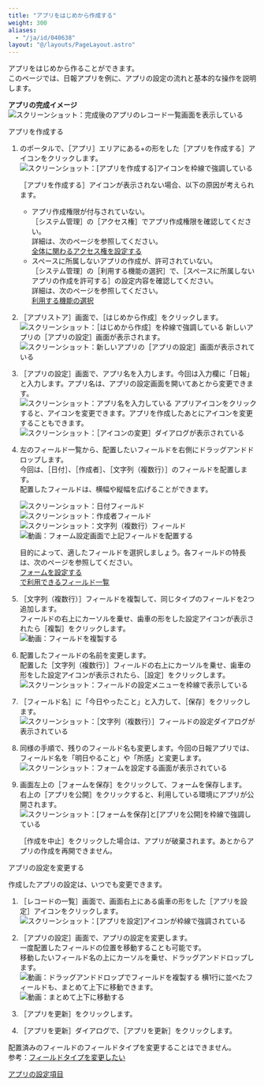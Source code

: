 ```yaml
---
title: "アプリをはじめから作成する"
weight: 300
aliases:
  - "/ja/id/040638"
layout: "@/layouts/PageLayout.astro"
---
```




アプリをはじめから作ることができます。  
このページでは、日報アプリを例に、アプリの設定の流れと基本的な操作を説明します。

**アプリの完成イメージ**  
<Img src="/k/kintone/img-ja/tutorial_img18.png" alt="スクリーンショット：完成後のアプリのレコード一覧画面を表示している" />

<Heading id="create_app_tutorial_10">アプリを作成する</Heading>

1. <Kintone />のポータルで、<Wovn>［アプリ］</Wovn>エリアにある+の形をした<Wovn>［アプリを作成する］</Wovn>アイコンをクリックします。  
   <Img src="/k/kintone/img-ja/tutorial_img19.png" alt="スクリーンショット：[アプリを作成する]アイコンを枠線で強調している" />

   <Note>

   <Wovn>［アプリを作成する］</Wovn>アイコンが表示されない場合、以下の原因が考えられます。

   * アプリ作成権限が付与されていない。  
     <Wovn>［<Kintone />システム管理］</Wovn>の<Wovn>［アクセス権］</Wovn>でアプリ作成権限を確認してください。  
     詳細は、次のページを参照してください。  
     [<Kintone />全体に関わるアクセス権を設定する](/k/ja/id/040867.html)
   * スペースに所属しないアプリの作成が、許可されていない。  
    <Wovn>［<Kintone />システム管理］</Wovn>の<Wovn>［利用する機能の選択］</Wovn>で、<Wovn>［スペースに所属しないアプリの作成を許可する］</Wovn>の設定内容を確認してください。  
     詳細は、次のページを参照してください。  
     [利用する機能の選択](/k/ja/id/04031.html#admin_feature_activation_3010)

   </Note>

1. <Wovn>［<Kintone />アプリストア］</Wovn>画面で、<Wovn>［はじめから作成］</Wovn>をクリックします。  
   <Img src="/k/kintone/img-ja/tutorial_01.png" alt="スクリーンショット：［はじめから作成］を枠線で強調している" />
  新しいアプリの<Wovn>［アプリの設定］</Wovn>画面が表示されます。  
   <Img src="/k/kintone/img-ja/tutorial_02.png" alt="スクリーンショット：新しいアプリの［アプリの設定］画面が表示されている" />

1. <Wovn>［アプリの設定］</Wovn>画面で、アプリ名を入力します。今回は入力欄に「日報」と入力します。アプリ名は、アプリの設定画面を開いてあとから変更できます。  
   <Img src="/k/kintone/img-ja/tutorial_img03.png" alt="スクリーンショット：アプリ名を入力している" />
  アプリアイコンをクリックすると、アイコンを変更できます。アプリを作成したあとにアイコンを変更することもできます。  
   <Img src="/k/kintone/img-ja/tutorial_03.png" alt="スクリーンショット：［アイコンの変更］ダイアログが表示されている" />

1. 左のフィールド一覧から、配置したいフィールドを右側にドラッグアンドドロップします。  
  今回は、<Wovn>［日付］</Wovn>、<Wovn>［作成者］</Wovn>、<Wovn>［文字列（複数行）］</Wovn>のフィールドを配置します。  
  配置したフィールドは、横幅や縦幅を広げることができます。 

   <Img src="/k/kintone/img-ja/time.png" alt="スクリーンショット：日付フィールド" />
   <Img src="/k/kintone/img-ja/createdby.png" alt="スクリーンショット：作成者フィールド" />
   <Img src="/k/kintone/img-ja/text_multi_01.png" alt="スクリーンショット：文字列（複数行）フィールド" />
   <Img src="/k/kintone/img-ja/giftutorial_01.gif" alt="動画：フォーム設定画面で上記フィールドを配置する" />

   <Hint>

   目的によって、適したフィールドを選択しましょう。各フィールドの特長は、次のページを参照してください。  
   [フォームを設定する](/k/ja/id/040554.html)  
   [<Kintone />で利用できるフィールド一覧](/k/ja/id/040513.html)

   </Hint>

1. <Wovn>［文字列（複数行）］</Wovn>フィールドを複製して、同じタイプのフィールドを2つ追加します。  
  フィールドの右上にカーソルを乗せ、歯車の形をした設定アイコンが表示されたら<Wovn>［複製］</Wovn>をクリックします。  
   <Img src="/k/kintone/img-ja/giftutorial_02.gif" alt="動画：フィールドを複製する" />

1. 配置したフィールドの名前を変更します。  
  配置した<Wovn>［文字列（複数行）］</Wovn>フィールドの右上にカーソルを乗せ、歯車の形をした設定アイコンが表示されたら、<Wovn>［設定］</Wovn>をクリックします。  
   <Img src="/k/kintone/img-ja/tutorial_img21.png" alt="スクリーンショット：フィールドの設定メニューを枠線で表示している" />

1. <Wovn>［フィールド名］</Wovn>に「今日やったこと」と入力して、<Wovn>［保存］</Wovn>をクリックします。  
   <Img src="/k/kintone/img-ja/tutorial_img04.png" alt="スクリーンショット：［文字列（複数行）］フィールドの設定ダイアログが表示されている" />

1. 同様の手順で、残りのフィールド名も変更します。今回の日報アプリでは、フィールド名を「明日やること」や「所感」と変更します。  
   <Img src="/k/kintone/img-ja/tutorial_05.png" alt="スクリーンショット：フォームを設定する画面が表示されている" />

1. 画面左上の<Wovn>［フォームを保存］</Wovn>をクリックして、フォームを保存します。  
  右上の<Wovn>［アプリを公開］</Wovn>をクリックすると、利用している環境にアプリが公開されます。  
   <Img src="/k/kintone/img-ja/tutorial_img22.png" alt="スクリーンショット：[フォームを保存]と[アプリを公開]を枠線で強調している" />

   <Note>

   <Wovn>［作成を中止］</Wovn>をクリックした場合は、アプリが破棄されます。あとからアプリの作成を再開できません。

   </Note>

<Heading id="create_app_tutorial_20">アプリの設定を変更する</Heading>

作成したアプリの設定は、いつでも変更できます。

1. <Wovn>［レコードの一覧］</Wovn>画面で、画面右上にある歯車の形をした<Wovn>［アプリを設定］</Wovn>アイコンをクリックします。  
   <Img src="/k/kintone/img/settings_new_icon.png" alt="スクリーンショット：[アプリを設定]アイコンが枠線で強調されている" />

1. <Wovn>［アプリの設定］</Wovn>画面で、アプリの設定を変更します。  
  一度配置したフィールドの位置を移動することも可能です。  
  移動したいフィールド名の上にカーソルを乗せ、ドラッグアンドドロップします。  
   <Img src="/k/kintone/img-ja/giftutorial_03.gif" alt="動画：ドラッグアンドドロップでフィールドを複製する" />
  横1行に並べたフィールドも、まとめて上下に移動できます。  
   <Img src="/k/kintone/img-ja/giftutorial_04.gif" alt="動画：まとめて上下に移動する" />

1. <Wovn>［アプリを更新］</Wovn>をクリックします。

1. <Wovn>［アプリを更新］</Wovn>ダイアログで、<Wovn>［アプリを更新］</Wovn>をクリックします。

<Note>

配置済みのフィールドのフィールドタイプを変更することはできません。  
参考：[フィールドタイプを変更したい](/k/ja/id/040776.html)

</Note>

<Reference>

[アプリの設定項目](/k/ja/id/040603.html)

</Reference>
